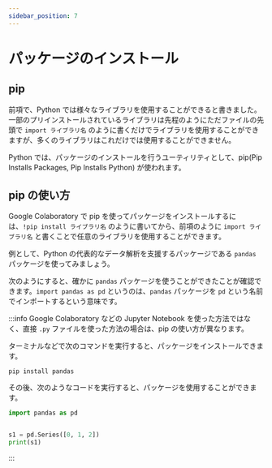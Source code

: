 ```yaml
---
sidebar_position: 7
---
```



# パッケージのインストール

## pip

前項で、Python では様々なライブラリを使用することができると書きました。一部のプリインストールされているライブラリは先程のようにただファイルの先頭で `import ライブラリ名` のように書くだけでライブラリを使用することができますが、多くのライブラリはこれだけでは使用することができません。

Python では、パッケージのインストールを行うユーティリティとして、pip(Pip Installs Packages, Pip Installs Python) が使われます。

## pip の使い方

Google Colaboratory で pip を使ってパッケージをインストールするには、`!pip install ライブラリ名` のように書いてから、前項のように `import ライブラリ名` と書くことで任意のライブラリを使用することができます。

例として、Python の代表的なデータ解析を支援するパッケージである `pandas` パッケージを使ってみましょう。

次のようにすると、確かに `pandas` パッケージを使うことができたことが確認できます。`import pandas as pd` というのは、`pandas` パッケージを `pd` という名前でインポートするという意味です。

<ViewSource2 path="_samples/pandas.ipynb" />

:::info
Google Colaboratory などの Jupyter Notebook を使った方法ではなく、直接 `.py` ファイルを使った方法の場合は、pip の使い方が異なります。

ターミナルなどで次のコマンドを実行すると、パッケージをインストールできます。

```shell
pip install pandas
```

その後、次のようなコードを実行すると、パッケージを使用することができます。

```python title=hello_pandas.py
import pandas as pd


s1 = pd.Series([0, 1, 2])
print(s1)
```

:::
